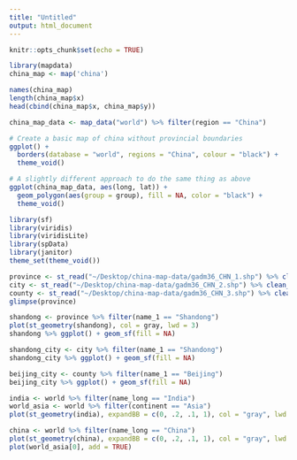 ```yaml
---
title: "Untitled"
output: html_document
---
```


```r
knitr::opts_chunk$set(echo = TRUE)
```

```r
library(mapdata)
china_map <- map('china') 

names(china_map)
length(china_map$x)
head(cbind(china_map$x, china_map$y))

china_map_data <- map_data("world") %>% filter(region == "China") 

# Create a basic map of china without provincial boundaries
ggplot() +
  borders(database = "world", regions = "China", colour = "black") +
  theme_void()

# A slightly different approach to do the same thing as above 
ggplot(china_map_data, aes(long, lat)) +
  geom_polygon(aes(group = group), fill = NA, color = "black") +
  theme_void()
```

```r
library(sf)
library(viridis)
library(viridisLite)
library(spData)
library(janitor)
theme_set(theme_void())

province <- st_read("~/Desktop/china-map-data/gadm36_CHN_1.shp") %>% clean_names()
city <- st_read("~/Desktop/china-map-data/gadm36_CHN_2.shp") %>% clean_names()
county <- st_read("~/Desktop/china-map-data/gadm36_CHN_3.shp") %>% clean_names()
glimpse(province)

shandong <- province %>% filter(name_1 == "Shandong")
plot(st_geometry(shandong), col = gray, lwd = 3)
shandong %>% ggplot() + geom_sf(fill = NA)

shandong_city <- city %>% filter(name_1 == "Shandong")
shandong_city %>% ggplot() + geom_sf(fill = NA)

beijing_city <- county %>% filter(name_1 == "Beijing")
beijing_city %>% ggplot() + geom_sf(fill = NA)
```

```r
india <- world %>% filter(name_long == "India")
world_asia <- world %>% filter(continent == "Asia")
plot(st_geometry(india), expandBB = c(0, .2, .1, 1), col = "gray", lwd = 3)

china <- world %>% filter(name_long == "China")
plot(st_geometry(china), expandBB = c(0, .2, .1, 1), col = "gray", lwd = 3)
plot(world_asia[0], add = TRUE)
```

```r

```

